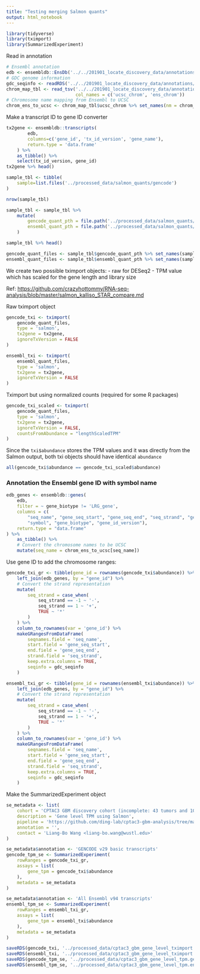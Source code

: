 ```yaml
---
title: "Testing merging Salmon quants"
output: html_notebook
---
```


```r
library(tidyverse)
library(tximport)
library(SummarizedExperiment)
```

Read in annotation
```r
# Ensembl annotation
edb <- ensembldb::EnsDb('../../201901_locate_discovery_data/annotations/EnsDb.Hsapiens.v94.sqlite')
# GDC genome information
gdc_seqinfo <- readRDS('../../201901_locate_discovery_data/annotations/seqinfo_GRCh38.d1.vd1.rds')
chrom_map_tbl <- read_tsv('../../201901_locate_discovery_data/annotations/ucscToEnsembl.txt.gz', 
                          col_names = c('ucsc_chrom', 'ens_chrom'))
# Chromosome name mapping from Ensembl to UCSC
chrom_ens_to_ucsc <- chrom_map_tbl$ucsc_chrom %>% set_names(nm = chrom_map_tbl$ens_chrom)
```


Make a transcript ID to gene ID converter
```r
tx2gene <- ensembldb::transcripts(
        edb, 
        columns=c('gene_id', 'tx_id_version', 'gene_name'), 
        return.type = 'data.frame'
    ) %>%
    as_tibble() %>%
    select(tx_id_version, gene_id)
tx2gene %>% head()
```

```r
sample_tbl <- tibble(
    sample=list.files('../processed_data/salmon_quants/gencode')
)

nrow(sample_tbl)
```


```r
sample_tbl <- sample_tbl %>%
    mutate(
        gencode_quant_pth = file.path('../processed_data/salmon_quants/gencode', sample, 'quant.sf'),
        ensembl_quant_pth = file.path('../processed_data/salmon_quants/ensembl', sample, 'quant.sf')
    )

sample_tbl %>% head()
```

```r
gencode_quant_files <- sample_tbl$gencode_quant_pth %>% set_names(sample_tbl$sample)
ensembl_quant_files <- sample_tbl$ensembl_quant_pth %>% set_names(sample_tbl$sample)
```


We create two possible tximport objects:
- raw for DESeq2
- TPM value which has scaled for the gene length and library size

Ref: <https://github.com/crazyhottommy/RNA-seq-analysis/blob/master/salmon_kalliso_STAR_compare.md>

Raw tximport object
```r
gencode_txi <- tximport(
    gencode_quant_files,
    type = 'salmon',
    tx2gene = tx2gene,
    ignoreTxVersion = FALSE
)

ensembl_txi <- tximport(
    ensembl_quant_files,
    type = 'salmon',
    tx2gene = tx2gene,
    ignoreTxVersion = FALSE
)
```


Tximport but using normalized counts (required for some R packages)
```r
gencode_txi_scaled <- tximport(
    gencode_quant_files,
    type = 'salmon',
    tx2gene = tx2gene,
    ignoreTxVersion = FALSE,
    countsFromAbundance = "lengthScaledTPM"
)
```

Since the `txi$abundance` stores the TPM values and it was directly from the Salmon output, both txi objects should have identical `abundance`
```r
all(gencode_txi$abundance == gencode_txi_scaled$abundance)
```


### Annotation the Ensembl gene ID with symbol name
```r
edb_genes <- ensembldb::genes(
    edb,
    filter = ~ gene_biotype != 'LRG_gene',
    columns = c(
        "seq_name", "gene_seq_start", "gene_seq_end", "seq_strand", "gene_id", 
        "symbol", "gene_biotype", "gene_id_version"),
    return.type = "data.frame"
) %>% 
    as_tibble() %>%
    # Convert the chromosome names to be UCSC
    mutate(seq_name = chrom_ens_to_ucsc[seq_name])
```

Use gene ID to add the chromosome ranges:
```r
gencode_txi_gr <- tibble(gene_id = rownames(gencode_txi$abundance)) %>%
    left_join(edb_genes, by = "gene_id") %>%
    # Convert the strand representation
    mutate(
        seq_strand = case_when(
            seq_strand == -1 ~ '-',
            seq_strand == 1 ~ '+',
            TRUE ~ '*'
        )
    ) %>%
    column_to_rownames(var = 'gene_id') %>%
    makeGRangesFromDataFrame(
        seqnames.field = 'seq_name',
        start.field = 'gene_seq_start',
        end.field = 'gene_seq_end',
        strand.field = 'seq_strand',
        keep.extra.columns = TRUE,
        seqinfo = gdc_seqinfo
    )

ensembl_txi_gr <- tibble(gene_id = rownames(ensembl_txi$abundance)) %>%
    left_join(edb_genes, by = "gene_id") %>%
    # Convert the strand representation
    mutate(
        seq_strand = case_when(
            seq_strand == -1 ~ '-',
            seq_strand == 1 ~ '+',
            TRUE ~ '*'
        )
    ) %>%
    column_to_rownames(var = 'gene_id') %>%
    makeGRangesFromDataFrame(
        seqnames.field = 'seq_name',
        start.field = 'gene_seq_start',
        end.field = 'gene_seq_end',
        strand.field = 'seq_strand',
        keep.extra.columns = TRUE,
        seqinfo = gdc_seqinfo
    )
```

Make the SummarizedExperiment object
```r
se_metadata <- list(
    cohort = 'CPTAC3 GBM discovery cohort (incomplete: 43 tumors and 10 normals)',
    description = 'Gene level TPM using Salmon',
    pipeline = 'https://github.com/ding-lab/cptac3-gbm-analysis/tree/master/201901_gene_quantification',
    annotation = '',
    contact = 'Liang-Bo Wang <liang-bo.wang@wustl.edu>'
)

se_metadata$annotation <- 'GENCODE v29 basic transcripts'
gencode_tpm_se <- SummarizedExperiment(
    rowRanges = gencode_txi_gr,
    assays = list(
        gene_tpm = gencode_txi$abundance
    ),
    metadata = se_metadata
)

se_metadata$annotation <- 'All Ensembl v94 transcripts'
ensembl_tpm_se <- SummarizedExperiment(
    rowRanges = ensembl_txi_gr,
    assays = list(
        gene_tpm = ensembl_txi$abundance
    ),
    metadata = se_metadata
)
```


```r
saveRDS(gencode_txi, '../processed_data/cptac3_gbm_gene_level_tximport.gencode.rds')
saveRDS(ensembl_txi, '../processed_data/cptac3_gbm_gene_level_tximport.ensembl.rds')
saveRDS(gencode_tpm_se, '../processed_data/cptac3_gbm_gene_level_tpm.gencode.rds')
saveRDS(ensembl_tpm_se, '../processed_data/cptac3_gbm_gene_level_tpm.ensembl.rds')
```

